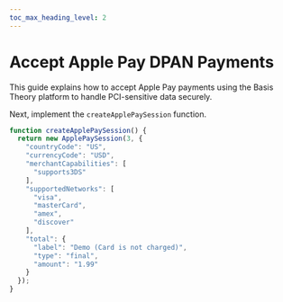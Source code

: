 ```yaml
---
toc_max_heading_level: 2
---
```



# Accept Apple Pay DPAN Payments

This guide explains how to accept Apple Pay payments using the Basis Theory platform to handle PCI-sensitive data securely.
<Introduction />

<GettingStartedSection/>

<DomainVerificationGuide/>

<CreateApplePaySession />

Next, implement the `createApplePaySession` function.

```javascript
function createApplePaySession() {
  return new ApplePaySession(3, {
    "countryCode": "US",
    "currencyCode": "USD",
    "merchantCapabilities": [
      "supports3DS"
    ],
    "supportedNetworks": [
      "visa",
      "masterCard",
      "amex",
      "discover"
    ],
    "total": {
      "label": "Demo (Card is not charged)",
      "type": "final",
      "amount": "1.99"
    }
  });
}
```

<TokenizeProcessPayment />
